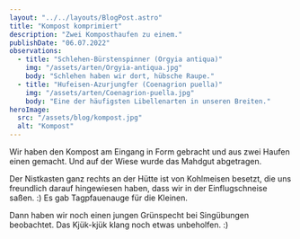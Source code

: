 ```yaml
---
layout: "../../layouts/BlogPost.astro"
title: "Kompost komprimiert"
description: "Zwei Komposthaufen zu einem."
publishDate: "06.07.2022"
observations:
  - title: "Schlehen-Bürstenspinner (Orgyia antiqua)"
    img: "/assets/arten/Orgyia-antiqua.jpg"
    body: "Schlehen haben wir dort, hübsche Raupe."
  - title: "Hufeisen-Azurjungfer (Coenagrion puella)"
    img: "/assets/arten/Coenagrion-puella.jpg"
    body: "Eine der häufigsten Libellenarten in unseren Breiten."
heroImage:
  src: "/assets/blog/kompost.jpg"
  alt: "Kompost"
---
```



Wir haben den Kompost am Eingang in Form gebracht und aus zwei Haufen einen gemacht.
Und auf der Wiese wurde das Mahdgut abgetragen.

Der Nistkasten ganz rechts an der Hütte ist von Kohlmeisen besetzt, die uns freundlich darauf hingewiesen haben, dass wir in der Einflugschneise saßen. :)
Es gab Tagpfauenauge für die Kleinen.

Dann haben wir noch einen jungen Grünspecht bei Singübungen beobachtet.
Das Kjük-kjük klang noch etwas unbeholfen. :)

<Cards observations={frontmatter.observations} />

